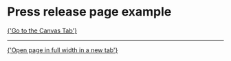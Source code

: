 
<Meta of={DetailPressReleaseStories} />

# Press release page example

<a href="?path=/story/pages-detail-press-release--example">
  {'Go to the Canvas Tab'}
</a>

---

<a href="?id=pages-detail-press-release--example" target="_blank">
  {'Open page in full width in a new tab'}
</a>

<Canvas of={DetailPressReleaseStories.Example} />

